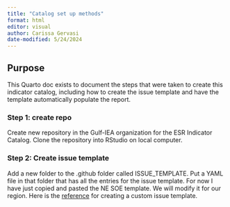 ```yaml
---
title: "Catalog set up methods"
format: html
editor: visual
author: Carissa Gervasi 
date-modified: 5/24/2024
---
```


## Purpose

This Quarto doc exists to document the steps that were taken to create this indicator catalog, including how to create the issue template and have the template automatically populate the report.

### Step 1: create repo

Create new repository in the Gulf-IEA organization for the ESR Indicator Catalog. Clone the repository into RStudio on local computer.

### Step 2: Create issue template

Add a new folder to the .github folder called ISSUE_TEMPLATE. Put a YAML file in that folder that has all the entries for the issue template. For now I have just copied and pasted the NE SOE template. We will modify it for our region. Here is the [reference](https://docs.github.com/en/communities/using-templates-to-encourage-useful-issues-and-pull-requests/configuring-issue-templates-for-your-repository) for creating a custom issue template.
